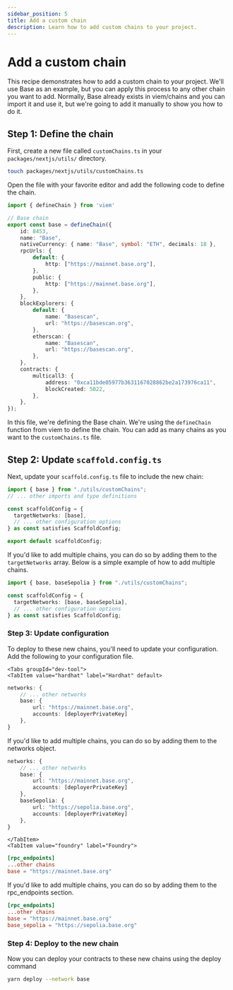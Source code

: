 ```yaml
---
sidebar_position: 5
title: Add a custom chain
description: Learn how to add custom chains to your project.
---
```



# Add a custom chain

This recipe demonstrates how to add a custom chain to your project. We'll use Base as an example, but you can apply this process to any other chain you want to add. Normally, Base already exists in viem/chains and you can import it and use it, but we're going to add it manually to show you how to do it. 

## Step 1: Define the chain

First, create a new file called `customChains.ts` in your `packages/nextjs/utils/` directory.
```bash
touch packages/nextjs/utils/customChains.ts
```

Open the file with your favorite editor and add the following code to define the chain.

```typescript title="packages/nextjs/utils/customChains.ts"
import { defineChain } from 'viem'

// Base chain
export const base = defineChain({
    id: 8453,
    name: "Base",
    nativeCurrency: { name: "Base", symbol: "ETH", decimals: 18 },
    rpcUrls: {
        default: {
            http: ["https://mainnet.base.org"],
        },
        public: {
            http: ["https://mainnet.base.org"],
        },
    },
    blockExplorers: {
        default: {
            name: "Basescan",
            url: "https://basescan.org",
        },
        etherscan: {
            name: "Basescan",
            url: "https://basescan.org",
        },
    },
    contracts: {
        multicall3: {
            address: "0xca11bde05977b3631167028862be2a173976ca11",
            blockCreated: 5022,
        },
    },
});
```

In this file, we're defining the Base chain. We're using the `defineChain` function from viem to define the chain. You can add as many chains as you want to the `customChains.ts` file.


## Step 2: Update `scaffold.config.ts`

Next, update your `scaffold.config.ts` file to include the new chain:

```typescript title="packages/nextjs/scaffold.config.ts"
import { base } from "./utils/customChains";
// ... other imports and type definitions

const scaffoldConfig = {
  targetNetworks: [base],
  // ... other configuration options
} as const satisfies ScaffoldConfig;

export default scaffoldConfig;
```

If you'd like to add multiple chains, you can do so by adding them to the `targetNetworks` array. Below is a simple example of how to add multiple chains.

```typescript title="packages/nextjs/scaffold.config.ts"
import { base, baseSepolia } from "./utils/customChains";

const scaffoldConfig = {
  targetNetworks: [base, baseSepolia],
  // ... other configuration options
} as const satisfies ScaffoldConfig;
```

### Step 3: Update configuration
To deploy to these new chains, you'll need to update your configuration. Add the following to your configuration file.

```mdx-code-block
<Tabs groupId="dev-tool">
<TabItem value="hardhat" label="Hardhat" default>
```

```typescript title="packages/hardhat/hardhat.config.ts"
networks: {
    // ... other networks
    base: {
        url: "https://mainnet.base.org",
        accounts: [deployerPrivateKey]
    },
}
```

If you'd like to add multiple chains, you can do so by adding them to the networks object.

```typescript title="packages/hardhat/hardhat.config.ts"
networks: {
    // ... other networks
    base: {
        url: "https://mainnet.base.org",
        accounts: [deployerPrivateKey]
    },
    baseSepolia: {
        url: "https://sepolia.base.org",
        accounts: [deployerPrivateKey]
    },
}
```


```mdx-code-block
</TabItem>
<TabItem value="foundry" label="Foundry">
```

```toml title="packages/foundry/foundry.toml"
[rpc_endpoints]
...other chains
base = "https://mainnet.base.org"
``` 

If you'd like to add multiple chains, you can do so by adding them to the rpc_endpoints section.
```toml title="packages/foundry/foundry.toml"
[rpc_endpoints]
...other chains
base = "https://mainnet.base.org"
base_sepolia = "https://sepolia.base.org"
```
</TabItem>
</Tabs>

### Step 4: Deploy to the new chain
Now you can deploy your contracts to these new chains using the deploy command


```	bash
yarn deploy --network base
```


